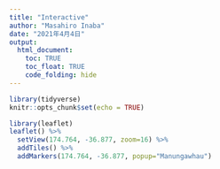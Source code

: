 ---
title: "Interactive"
author: "Masahiro Inaba"
date: "2021年4月4日"
output:
  html_document:
    toc: TRUE
    toc_float: TRUE
    code_folding: hide
---

```{r setup, include=FALSE}
library(tidyverse)
knitr::opts_chunk$set(echo = TRUE)
```


```{r}
library(leaflet)
leaflet() %>%
  setView(174.764, -36.877, zoom=16) %>%
  addTiles() %>%
  addMarkers(174.764, -36.877, popup="Manungawhau")
```